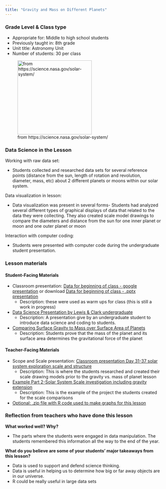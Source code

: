 ```yaml
---
title: "Gravity and Mass on Different Planets"
---
```


::: column-margin
### Grade Level & Class type

-   Appropriate for: Middle to high school students
-   Previously taught in: 8th grade
-   Unit title: Astronomy Unit
-   Number of students: 30 per class

![from https://science.nasa.gov/solar-system/](https://lewis-and-clark-data-science.github.io/6-12-Data-Science-Resources/files/figures/solar_system.png){fig-align="left" fig-alt="planets and sun" height="2.5in"}
:::

### Data Science in the Lesson

Working with raw data set: 

-   Students collected and researched data sets for several reference points (distance from the sun, length of rotation and revolution, diameter, mass, etc) about 2 different planets or moons within our solar system.

Data visualization in lesson:

-   Data visualization was present in several forms- Students had analyzed several different types of graphical displays of data that related to the data they were collecting. They also created scale model drawings to compare the diameters and distance from the sun for one inner planet or moon and one outer planet or moon

Interaction with computer coding:

-   Students were presented with computer code during the undergraduate student presentation.


### Lesson materials 

#### Student-Facing Materials

-   Classroom presentation: [Data for beginning of class - google presentation](https://docs.google.com/presentation/d/1aQmF7ADHeU932y5Oqt0jAgjYDaE-_0bd80ZPqSfFy8A/edit?usp=sharing) or download [Data for beginning of class - .pptx presentation](https://lewis-and-clark-data-science.github.io/6-12-Data-Science-Resources/files/lesson_links/COR Data beginning class.pptx)
    -   Description: these were used as warm ups for class (this is still a work in progress)

-   [Data Science Presentation by Lewis & Clark undergraduate](https://lewis-and-clark-data-science.github.io/6-12-Data-Science-Resources/files/lesson_links/COR LC presentation.pptx)
    -   Description: A presentation give by an undergraduate student to introduce data science and coding to students. 

-   [Comparing Surface Gravity to Mass over Surface Area of Planets](https://lewis-and-clark-data-science.github.io/6-12-Data-Science-Resources/files/lesson_links/COR gravity surface area.docx)
    -   Description: Students prove that the mass of the planet and its surface area determines the gravitational force of the planet

#### Teacher-Facing Materials

-   Scope and Scale presentation: [Classroom presentation Day 31-37 solar system exploration scale and structure](https://lewis-and-clark-data-science.github.io/6-12-Data-Science-Resources/files/lesson_links/COR slides.pptx)
    -   Description: This is where the students researched and created their scale drawing models prior to the gravity vs. mass of planet lesson

-   [Example Part 2-Solar System Scale investigation including gravity extension](https://lewis-and-clark-data-science.github.io/6-12-Data-Science-Resources/files/lesson_links/COR Part 2 scale investigation.docx)
    -   Description: This is the example of the project the students created for the scale comparisons
    
-   [Optional: .zip file with R code used to make graphs for this lesson](https://lewis-and-clark-data-science.github.io/6-12-Data-Science-Resources/files/lesson_code_zips/CORLessonCode.zip)

### Reflection from teachers who have done this lesson

**What worked well? Why?**

-   The parts where the students were engaged in data manipulation.  The students remembered this information all the way to the end of the year.

**What do you believe are some of your students' major takeaways from this lesson?**

-   Data is used to support and defend science thinking.  
-   Data is useful in helping us to determine how big or far away objects are in our universe.  
-   R could be really useful in large data sets

